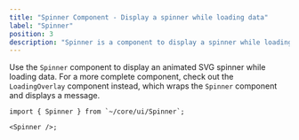 ```yaml
---
title: "Spinner Component - Display a spinner while loading data"
label: "Spinner"
position: 3
description: "Spinner is a component to display a spinner while loading data."
---
```


Use the `Spinner` component to display an animated SVG spinner while loading data. For a more complete component, check out the `LoadingOverlay` component instead, which wraps the `Spinner` component and displays a message.

```tsx
import { Spinner } from `~/core/ui/Spinner`;

<Spinner />;
```

<DemoContainer>
  <Spinner />
</DemoContainer>
